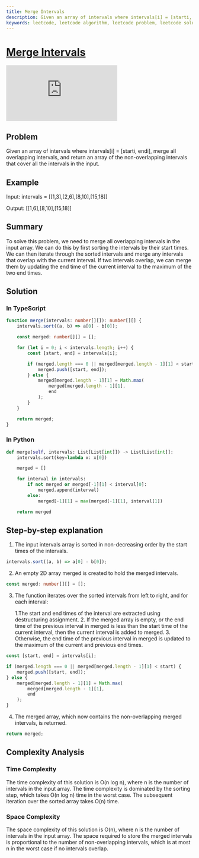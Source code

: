 ```yaml
---
title: Merge Intervals
description: Given an array of intervals where intervals[i] = [starti, endi], merge all overlapping intervals, and return an array of the non-overlapping intervals that cover all the intervals in the input.
keywords: leetcode, leetcode algorithm, leetcode problem, leetcode solution, leetcode interview, leetcode interview question, leetcode interview question solution, leetcode interview question answer, leetcode interview question walkthrough, leetcode interview question explanation, leetcode interview question and answer, leetcode interview question and solution, leetcode interview question and walkthrough, leetcode interview question and explanation, leetcode interview question with answer, leetcode interview question with solution, leetcode interview question with walkthrough, leetcode interview question with explanation, leetcode interview question with code, leetcode interview question with code solution, leetcode interview question with code walkthrough, leetcode interview question with code explanation, leetcode interview question with code answer, leetcode interview question with code and solution, leetcode interview question with code and walkthrough, leetcode interview question with code and explanation, leetcode interview question with code and answer, leetcode interview question with code and explanation, leetcode interview question with code and walkthrough, leetcode interview question with code and solution, leetcode interview question with code and answer, leetcode interview question with code and explanation, leetcode interview question with code and walkthrough, leetcode interview question with code and solution, leetcode interview question with code and answer, leetcode interview question with code and explanation, leetcode interview question with code and walkthrough, leetcode interview question with code and solution, leetcode interview question with code and answer, leetcode interview question with code and explanation, leetcode interview question with code and walkthrough, leetcode interview question with code and solution, leetcode interview question with code and answer, leetcode interview question with code and explanation, leetcode interview question with code and walkthrough, leetcode interview question with code and solution, leetcode interview question with code and answer, leetcode interview question with code and explanation, leetcode interview question with code and walkthrough, leetcode interview question with code and solution, leetcode interview question with code and answer, leetcode interview question with code and explanation, leetcode interview question with code and walkthrough, leetcode interview question with code and solution, leetcode interview question with code and answer, leetcode interview question with code and explanation, leetcode interview question with code and walkthrough, leetcode interview question with code and solution, leetcode interview question with code and answer, leetcode interview question with code and explanation, leetcode interview question with code and walkthrough, leetcode interview question with code and solution, leetcode interview question with code
---
```



# [Merge Intervals](https://leetcode.com/problems/merge-intervals/) <DifficultyChip difficulty="medium" />

<div className="iframe-container">
	<iframe className="responsive-iframe" src="https://www.youtube.com/embed/44H3cEC2fFM"
					title="YouTube video player" frameBorder="0"
					allow="accelerometer; autoplay; clipboard-write; encrypted-media; gyroscope; picture-in-picture"
					allowFullScreen></iframe>
</div>

## Problem

Given an array of intervals where intervals[i] = [starti, endi], merge all overlapping intervals, and return an array of the non-overlapping intervals that cover all the intervals in the input.

## Example

Input: intervals = [[1,3],[2,6],[8,10],[15,18]]

Output: [[1,6],[8,10],[15,18]]

## Summary

To solve this problem, we need to merge all overlapping intervals in the input array. We can do this by first sorting the intervals by their start times. We can then iterate through the sorted intervals and merge any intervals that overlap with the current interval. If two intervals overlap, we can merge them by updating the end time of the current interval to the maximum of the two end times.

## Solution

### In TypeScript

```typescript
function merge(intervals: number[][]): number[][] {
	intervals.sort((a, b) => a[0] - b[0]);

	const merged: number[][] = [];

	for (let i = 0; i < intervals.length; i++) {
		const [start, end] = intervals[i];

		if (merged.length === 0 || merged[merged.length - 1][1] < start) {
			merged.push([start, end]);
		} else {
			merged[merged.length - 1][1] = Math.max(
				merged[merged.length - 1][1],
				end
			);
		}
	}

	return merged;
}
```

### In Python

```python
def merge(self, intervals: List[List[int]]) -> List[List[int]]:
	intervals.sort(key=lambda x: x[0])

	merged = []

	for interval in intervals:
		if not merged or merged[-1][1] < interval[0]:
			merged.append(interval)
		else:
			merged[-1][1] = max(merged[-1][1], interval[1])

	return merged
```

## Step-by-step explanation

1. The input intervals array is sorted in non-decreasing order by the start times of the intervals.

```typescript
intervals.sort((a, b) => a[0] - b[0]);
```

2. An empty 2D array merged is created to hold the merged intervals.

```typescript
const merged: number[][] = [];
```

3. The function iterates over the sorted intervals from left to right, and for each interval:

	1.The start and end times of the interval are extracted using destructuring assignment.
	2. If the merged array is empty, or the end time of the previous interval in merged is less than the start time of the current interval, then the current interval is added to merged.
	3. Otherwise, the end time of the previous interval in merged is updated to the maximum of the current and previous end times.

```typescript
const [start, end] = intervals[i];

if (merged.length === 0 || merged[merged.length - 1][1] < start) {
	merged.push([start, end]);
} else {
	merged[merged.length - 1][1] = Math.max(
		merged[merged.length - 1][1],
		end
	);
}
```

4. The merged array, which now contains the non-overlapping merged intervals, is returned.

```typescript
return merged;
```

## Complexity Analysis

### Time Complexity

The time complexity of this solution is O(n log n), where n is the number of intervals in the input array. The time complexity is dominated by the sorting step, which takes O(n log n) time in the worst case. The subsequent iteration over the sorted array takes O(n) time.

### Space Complexity

The space complexity of this solution is O(n), where n is the number of intervals in the input array. The space required to store the merged intervals is proportional to the number of non-overlapping intervals, which is at most n in the worst case if no intervals overlap.
